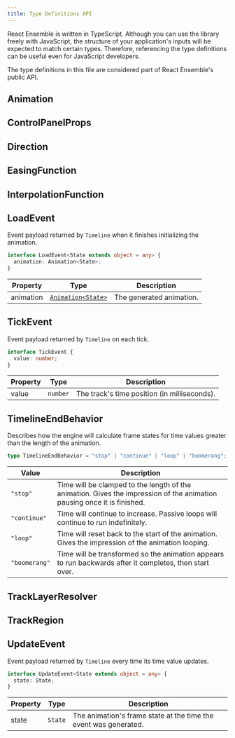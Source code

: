 ```yaml
---
title: Type Definitions API
---
```


React Ensemble is written in TypeScript.
Although you can use the library freely with JavaScript, the structure of your application's inputs will be expected to match certain types.
Therefore, referencing the type definitions can be useful even for JavaScript developers.

The type definitions in this file are considered part of React Ensemble's public API.

## Animation

## ControlPanelProps

## Direction

## EasingFunction

## InterpolationFunction

## LoadEvent

Event payload returned by `Timeline` when it finishes initializing the animation.

```ts
interface LoadEvent<State extends object = any> {
  animation: Animation<State>;
}
```

| Property  | Type                             | Description              |
| --------- | -------------------------------- | ------------------------ |
| animation | [`Animation<State>`](#animation) | The generated animation. |

## TickEvent

Event payload returned by `Timeline` on each tick.

```ts
interface TickEvent {
  value: number;
}
```

| Property | Type     | Description                                  |
| -------- | -------- | -------------------------------------------- |
| value    | `number` | The track's time position (in milliseconds). |

## TimelineEndBehavior

Describes how the engine will calculate frame states for time values greater than the length of the animation.

```ts
type TimelineEndBehavior = "stop" | "continue" | "loop" | "boomerang";
```

| Value         | Description                                                                                                             |
| ------------- | ----------------------------------------------------------------------------------------------------------------------- |
| `"stop"`      | Time will be clamped to the length of the animation. Gives the impression of the animation pausing once it is finished. |
| `"continue"`  | Time will continue to increase. Passive loops will continue to run indefinitely.                                        |
| `"loop"`      | Time will reset back to the start of the animation. Gives the impression of the animation looping.                      |
| `"boomerang"` | Time will be transformed so the animation appears to run backwards after it completes, then start over.                 |

## TrackLayerResolver

## TrackRegion

## UpdateEvent

Event payload returned by `Timeline` every time its time value updates.

```ts
interface UpdateEvent<State extends object = any> {
  state: State;
}
```

| Property | Type    | Description                                                      |
| -------- | ------- | ---------------------------------------------------------------- |
| state    | `State` | The animation's frame state at the time the event was generated. |
